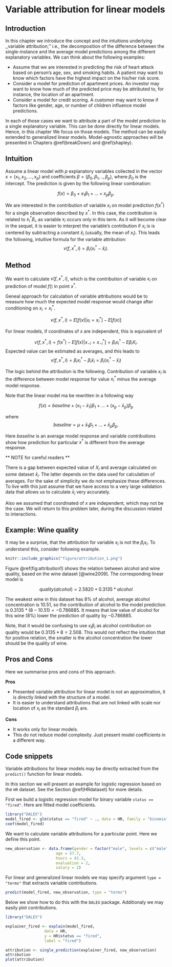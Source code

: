 # Variable attribution for linear models {#variableAttributionMethods}

## Introduction  

In this chapter we introduce the concept and the intuitions underlying ,,variable attribution,'' i.e., the decomposition of the difference between the single-instance and the average model predictions among the different explanatory variables. We can think about the following examples:

* Assume that we are interested in predicting the risk of heart attack based on person's age, sex, and smoking habits. A patient may want to know which factors have the highest impact on the his/her risk score.
* Consider a model for prediction of apartment prices. An investor may want to know how much of the predicted price may be attributed to, for instance, the location of an apartment.
* Consider a model for credit scoring. A customer may want to know if factors like gender, age, or number of children influence model predictions.

In each of those cases we want to attribute a part of the model prediction to a single explanatory variable. This can be done directly for linear models. Hence, in this chapter We focus on those models. The method can be easily extended to generalized linear models. Model-agnostic approaches will be presented in Chapters \@ref(breakDown) and \@ref(shapley).

## Intuition  

Assume a linear model with $p$ explanatory variables collected in the vector $x = (x_1, x_2, \ldots, x_p)$ and   coefficients $\beta = (\beta_0, \beta_1, .., \beta_p)$, where $\beta_0$ is the intercept. The prediction is given by the following linear combination:  

$$
f(x) = \beta_0 + x_1 \beta_1 + \ldots + x_p \beta_p.
$$

We are interested in the contribution of variable $x_i$ on model prediction $f(x^*)$ for a single observation described by $x^*$. In this case, the contribution is related to $x^*_i\beta_i$, as variable $x_i$ occurs only in this term. As it will become clear in the sequel, it is easier to interpret the variable's contribution if $x_i$ is is centered by subtracting a constant $\hat x_i$ (usually, the mean of $x_i$). This leads the following, intuitive formula for the variable attribution:
$$
v(f, x^*, i) = \beta_i (x_i^* - \hat x_i).
$$

## Method

We want to calculate $v(f, x^*, i)$, which is the contribution of variable $x_i$ on prediction of model $f()$ in point $x^*$. 

Geneal approach for calculation of variable attributions would be to measure how much the expected model response would change after conditioning on $x_i = x_i^*$.

$$
v(f, x^*, i) = E[f(x) | x_i = x_i^*] - E[f(x)]
$$

For linear models, if coordinates of $x$ are independent, this is equivalent of

$$
v(f, x^*, i) = f(x^*) - E[f(x)|x_{-i} = x^*_{-i}] = \beta_i x^*_i  - E \beta_i X_i.
$$
Expected value can be estimated as averages, and this leads to  
$$
v(f, x^*, i) = \beta_i x^*_i - \beta_i \bar x_i = \beta_i (x^*_i - \bar x_i)
$$

The logic behind the attribution is the following. 
Contribution of variable $x_i$ is the difference between model response for value $x_i^*$ minus the average model response.

Note that the linear model ma be rewritten in a following way

$$
f(x) = baseline + (x_1 - \bar x_1) \beta_1 + ... + (x_p - \bar x_p) \beta_p
$$

where
$$
baseline = \mu + \bar x_1 \beta_1 + ... + \bar x_p \beta_p.
$$

Here $baseline$ is an average model response and variable contributions show how prediction for particular $x^*$ is different from the average response. 

** NOTE for careful readers **

There is a gap between expected value of $X_i$ and average calculated on some dataset $\bar x_i$. The latter depends on the data used for calculation of averages. For the sake of simplicity we do not emphasize these differences. To live with this just assume that we have access to a very large validation data that allows us to calculate $\bar x_i$ very accurately.

Also we assumed that coordinated of $x$ are independent, which may not be the case. We will return to this problem later, during the discussion related to interactions.

## Example: Wine quality

It may be a surprise, that the attribution for variable $x_i$ is not the $\beta_i x_i$. To understand this, consider following example. 

```r
knitr::include_graphics("figure/attribution_1.png")
```


Figure \@ref(fig:attribution1) shows the relation between alcohol and wine quality, based on the wine dataset [@wine2009]. The corresponding linear model is

$$
quality(alcohol) = 2.5820 + 0.3135 * alcohol
$$

The weakest wine in this dataset has 8\% of alcohol, average alcohol concentration is 10.51, so the contribution of alcohol to the model prediction is $0.3135  *(8-10.51) = -0.786885$. It means that low value of alcohol for this wine (8\%) lower the prediction of quality by $-0.786885$.

Note, that it would be confusing to use $x_i\beta_i$ as alcohol contribution on quality would be $0.3135*8 = 2.508$. This would not reflect the intuition that for positive relation, the smaller is the alcohol concentration the lower should be the quality of wine.


## Pros and Cons

Here we summarise pros and cons of this approach.

**Pros**

- Presented variable attribution for linear model is not an approximation, it is directly linked with the structure of a model.
- It is easier to understand attributions that are not linked with scale nor location of $x_i$ as the standard $\beta_i$ are.

**Cons**

- It works only for linear models. 
- This do not reduce model complexity. Just present model coefficients in a different way.


## Code snippets

Variable attributions for linear models may be directly extracted from the `predict()` function for linear models. 

In this section we will present an example for logistic regression based on the `HR` dataset. See the Section \@ref(HRdataset) for more details.

First we build a logistic regression model for binary variable `status == "fired"`. Here are fitted model coefficients.

```r
library("DALEX")
model_fired <- glm(status == "fired" ~ ., data = HR, family = "binomial")
coef(model_fired)
```

We want to calculate variable attributions for a particular point. Here we define this point.

```r
new_observation <- data.frame(gender = factor("male", levels = c("male", "female")),
                      age = 57.7,
                      hours = 42.3,
                      evaluation = 2,
                      salary = 2)
```

For linear and generalized linear models we may specify argument `type = "terms"` that extracts variable contributions.

```r
predict(model_fired, new_observation, type = "terms")
```

Below we show how to do this with the `DALEX` package. Additionaly we may easily plot contributions.

```r
library("DALEX")

explainer_fired <- explain(model_fired,
                 data = HR,
                 y = HR$status == "fired",
                 label = "fired")

attribution <- single_prediction(explainer_fired, new_observation)
attribution
plot(attribution)
```

